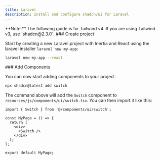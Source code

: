 ```yaml
---
title: Laravel
description: Install and configure shadcn/ui for Laravel
---
```


<Callout type="info">
  **Note:** The following guide is for Tailwind v4. If you are using Tailwind
  v3, use `shadcn@2.3.0`.
</Callout>

<Steps>

<Step>
### Create project

Start by creating a new Laravel project with Inertia and React using the laravel installer `laravel new my-app`:

```bash
laravel new my-app --react
```

</Step>

<Step>
### Add Components

You can now start adding components to your project.

```bash
npx shadcn@latest add switch
```

The command above will add the `Switch` component to `resources/js/components/ui/switch.tsx`. You can then import it like this:

```tsx {1,6} showLineNumbers
import { Switch } from '@/components/ui/switch';

const MyPage = () => {
  return (
    <div>
      <Switch />
    </div>
  );
};

export default MyPage;
```

</Step>

</Steps>
